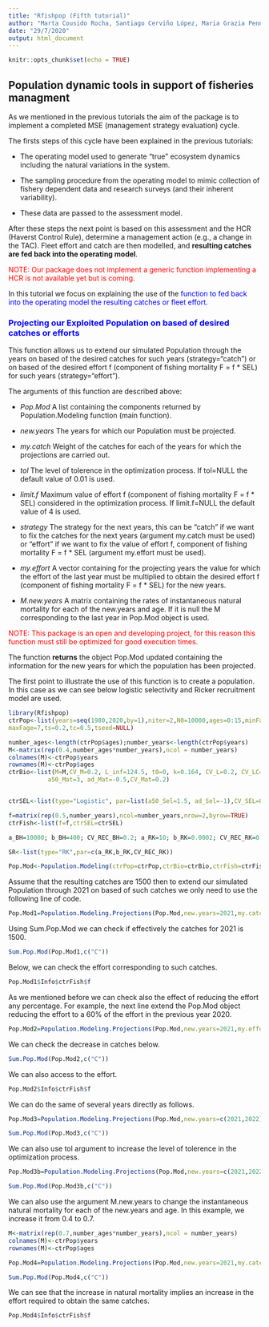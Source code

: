 ```yaml
---
title: "Rfishpop (Fifth tutorial)"
author: "Marta Cousido Rocha, Santiago Cerviño López, Maria Grazia Pennino"
date: "29/7/2020"
output: html_document
---
```


```r
knitr::opts_chunk$set(echo = TRUE)
```

## Population dynamic tools in support of fisheries managment

As we mentioned in the previous tutorials the aim of the package is to implement a completed MSE (management strategy evaluation) cycle.

The firsts steps of this cycle have been explained in the previous tutorials:

- The operating model  used to generate "true" ecosystem dynamics including the
natural variations in the system.

- The sampling procedure from the operating model to mimic collection of fishery dependent data and research surveys (and their inherent variability).

- These data are passed to the assessment model. 

After these steps the next point is based on this assessment and the HCR (Haverst Control Rule), determine a
management action (e.g., a change in the TAC). Fleet effort and catch are then modelled,
and **resulting catches are fed back into the operating model**.

<span style="color:red">NOTE: Our package does not implement a generic function implementing a HCR is not available yet but is coming.</span> 


In this tutorial we focus on explaining the use of the <span style="color:blue">function to fed back into the operating model the resulting catches or fleet effort.</span> 


### <span style="color:blue"> Projecting our Exploited Population on based of desired catches or efforts</span> 

This function allows us to extend our simulated Population through the years on based of the desired catches for such years (strategy="catch") or on based of the desired effort f (component of fishing mortality F = f * SEL) for such years (strategy="effort").

The arguments of this function are described above:

- *Pop.Mod*	 A list containing the components returned by Population.Modeling function (main function).
- *new.years*	The years for which our Population must be projected.
- *my.catch*	Weight of the catches for each of the years for which the projections are carried out.
- *tol*	The level of tolerence in the optimization process. If tol=NULL the default value of 0.01 is used.

- *limit.f*	Maximum value of effort f (component of fishing mortality F = f * SEL) considered in the optimization process. If limit.f=NULL the default value of 4 is used.

- *strategy*	The strategy for the next years, this can be "catch" if we want to fix the catches for the next years (argument my.catch must be used) or "effort" if we want to fix the value of effort f, component of fishing mortality F = f * SEL (argument my.effort must be used).

- *my.effort*	 A vector containing for the projecting years the value for which the effort of the last year must be multiplied to obtain the desired effort f (component of fishing mortality F = f * SEL) for the new years.

- *M.new.years*	A matrix containing the rates of instantaneous natural mortality for each of the new.years and age. If it is null the M corresponding to the last year in Pop.Mod object is used.


<span style="color:red">NOTE: This package is an open and developing project, for this reason this function must still be optimized for good execution times.</span> 

The function **returns** the object Pop.Mod updated containing the information for the new years for which the population has been projected.

The first point to illustrate the use of this function is to create a population. In this case as we can see below logistic selectivity and Ricker recruitment model are used.

```r
library(Rfishpop)
ctrPop<-list(years=seq(1980,2020,by=1),niter=2,N0=10000,ages=0:15,minFage=4,
maxFage=7,ts=0.2,tc=0.5,tseed=NULL)

number_ages<-length(ctrPop$ages);number_years<-length(ctrPop$years)
M<-matrix(rep(0.4,number_ages*number_years),ncol = number_years)
colnames(M)<-ctrPop$years
rownames(M)<-ctrPop$ages
ctrBio<-list(M=M,CV_M=0.2, L_inf=124.5, t0=0, k=0.164, CV_L=0.2, CV_LC=0.2, a=4.5*10^(-6), b=3.1049,
           a50_Mat=3, ad_Mat=-0.5,CV_Mat=0.2)


ctrSEL<-list(type="Logistic", par=list(a50_Sel=1.5, ad_Sel=-1),CV_SEL=0.2)

f=matrix(rep(0.5,number_years),ncol=number_years,nrow=2,byrow=TRUE)
ctrFish<-list(f=f,ctrSEL=ctrSEL)

a_BH=10000; b_BH=400; CV_REC_BH=0.2; a_RK=10; b_RK=0.0002; CV_REC_RK=0.2

SR<-list(type="RK",par=c(a_RK,b_RK,CV_REC_RK))

Pop.Mod<-Population.Modeling(ctrPop=ctrPop,ctrBio=ctrBio,ctrFish=ctrFish,SR=SR)
```

Assume that the resulting catches are 1500 then to extend our simulated Population through 2021 on based of such catches we only need to use the following line of code.

```r
Pop.Mod1=Population.Modeling.Projections(Pop.Mod,new.years=2021,my.catch=1500,limit.f=NULL,tol=NULL,strategy="catch")
```

Using Sum.Pop.Mod we can check if effectively the catches for 2021 is 1500.


```r
Sum.Pop.Mod(Pop.Mod1,c("C"))
```

Below, we can check the effort corresponding to such catches.

```r
Pop.Mod1$Info$ctrFish$f
```


As we mentioned before we can check also the effect of reducing the effort any percentage. For example, the next line extend the Pop.Mod object reducing the effort to a 60% of the effort in the previous year 2020.

```r
Pop.Mod2=Population.Modeling.Projections(Pop.Mod,new.years=2021,my.effort=0.6,limit.f=NULL,tol=NULL,strategy="effort")
```

We can check the decrease in catches below.

```r
Sum.Pop.Mod(Pop.Mod2,c("C"))
```

We can also access to the effort.

```r
Pop.Mod2$Info$ctrFish$f
```


We can do the same of several years directly as follows.

```r
Pop.Mod3=Population.Modeling.Projections(Pop.Mod,new.years=c(2021,2022),my.catch=c(1500,1600),limit.f=NULL,tol=NULL,strategy="catch")
```

```r
Sum.Pop.Mod(Pop.Mod3,c("C"))
```

We can also use tol	argument to increase the level of tolerence in the optimization process.

```r
Pop.Mod3b=Population.Modeling.Projections(Pop.Mod,new.years=c(2021,2022),my.catch=c(1500,1600),limit.f=NULL,tol=0.001,strategy="catch")
```

```r
Sum.Pop.Mod(Pop.Mod3b,c("C"))
```


We can also use the argument M.new.years to change the instantaneous natural mortality for each of the new.years and age. In this example, we increase it from 0.4 to 0.7.

```r
M<-matrix(rep(0.7,number_ages*number_years),ncol = number_years)
colnames(M)<-ctrPop$years
rownames(M)<-ctrPop$ages

Pop.Mod4=Population.Modeling.Projections(Pop.Mod,new.years=2021,my.catch=1500,limit.f=NULL,tol=NULL,strategy="catch",M.new.years=M)
```

```r
Sum.Pop.Mod(Pop.Mod4,c("C"))
```

We can see that the increase in natural mortality implies an increase in the effort required to obtain the same catches.

```r
Pop.Mod4$Info$ctrFish$f
```

